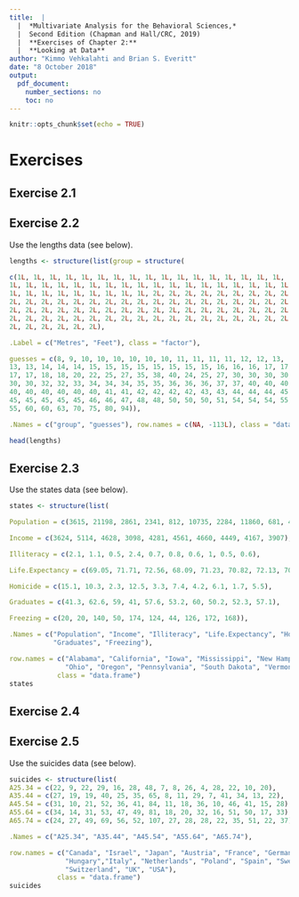 ```yaml
---
title:  |  
  |  *Multivariate Analysis for the Behavioral Sciences,*
  |  Second Edition (Chapman and Hall/CRC, 2019)
  |  **Exercises of Chapter 2:**
  |  **Looking at Data**
author: "Kimmo Vehkalahti and Brian S. Everitt"
date: "8 October 2018"
output: 
  pdf_document:
    number_sections: no
    toc: no
---
```


```r
knitr::opts_chunk$set(echo = TRUE)
```

# Exercises

## Exercise 2.1

## Exercise 2.2

Use the lengths data (see below).

```r
lengths <- structure(list(group = structure(

c(1L, 1L, 1L, 1L, 1L, 1L, 1L, 1L, 1L, 1L, 1L, 1L, 1L, 1L, 1L, 1L, 1L,
1L, 1L, 1L, 1L, 1L, 1L, 1L, 1L, 1L, 1L, 1L, 1L, 1L, 1L, 1L, 1L, 1L, 1L,
1L, 1L, 1L, 1L, 1L, 1L, 1L, 1L, 1L, 2L, 2L, 2L, 2L, 2L, 2L, 2L, 2L, 2L,
2L, 2L, 2L, 2L, 2L, 2L, 2L, 2L, 2L, 2L, 2L, 2L, 2L, 2L, 2L, 2L, 2L, 2L,
2L, 2L, 2L, 2L, 2L, 2L, 2L, 2L, 2L, 2L, 2L, 2L, 2L, 2L, 2L, 2L, 2L, 2L,
2L, 2L, 2L, 2L, 2L, 2L, 2L, 2L, 2L, 2L, 2L, 2L, 2L, 2L, 2L, 2L, 2L, 2L,
2L, 2L, 2L, 2L, 2L, 2L),

.Label = c("Metres", "Feet"), class = "factor"),

guesses = c(8, 9, 10, 10, 10, 10, 10, 10, 11, 11, 11, 11, 12, 12, 13,
13, 13, 14, 14, 14, 15, 15, 15, 15, 15, 15, 15, 15, 16, 16, 16, 17, 17,
17, 17, 18, 18, 20, 22, 25, 27, 35, 38, 40, 24, 25, 27, 30, 30, 30, 30,
30, 30, 32, 32, 33, 34, 34, 34, 35, 35, 36, 36, 36, 37, 37, 40, 40, 40,
40, 40, 40, 40, 40, 40, 41, 41, 42, 42, 42, 42, 43, 43, 44, 44, 44, 45,
45, 45, 45, 45, 45, 46, 46, 47, 48, 48, 50, 50, 50, 51, 54, 54, 54, 55,
55, 60, 60, 63, 70, 75, 80, 94)),

.Names = c("group", "guesses"), row.names = c(NA, -113L), class = "data.frame")

head(lengths)
```
\pagebreak

## Exercise 2.3

Use the states data (see below).

```r
states <- structure(list(

Population = c(3615, 21198, 2861, 2341, 812, 10735, 2284, 11860, 681, 472),

Income = c(3624, 5114, 4628, 3098, 4281, 4561, 4660, 4449, 4167, 3907),

Illiteracy = c(2.1, 1.1, 0.5, 2.4, 0.7, 0.8, 0.6, 1, 0.5, 0.6),

Life.Expectancy = c(69.05, 71.71, 72.56, 68.09, 71.23, 70.82, 72.13, 70.43, 72.08, 71.64),

Homicide = c(15.1, 10.3, 2.3, 12.5, 3.3, 7.4, 4.2, 6.1, 1.7, 5.5),

Graduates = c(41.3, 62.6, 59, 41, 57.6, 53.2, 60, 50.2, 52.3, 57.1),

Freezing = c(20, 20, 140, 50, 174, 124, 44, 126, 172, 168)),

.Names = c("Population", "Income", "Illiteracy", "Life.Expectancy", "Homicide",
           "Graduates", "Freezing"),

row.names = c("Alabama", "California", "Iowa", "Mississippi", "New Hampshire",
              "Ohio", "Oregon", "Pennsylvania", "South Dakota", "Vermont"),
            class = "data.frame")
states
```
\pagebreak

## Exercise 2.4

## Exercise 2.5

Use the suicides data (see below).

```r
suicides <- structure(list(
A25.34 = c(22, 9, 22, 29, 16, 28, 48, 7, 8, 26, 4, 28, 22, 10, 20),
A35.44 = c(27, 19, 19, 40, 25, 35, 65, 8, 11, 29, 7, 41, 34, 13, 22),
A45.54 = c(31, 10, 21, 52, 36, 41, 84, 11, 18, 36, 10, 46, 41, 15, 28),
A55.64 = c(34, 14, 31, 53, 47, 49, 81, 18, 20, 32, 16, 51, 50, 17, 33),
A65.74 = c(24, 27, 49, 69, 56, 52, 107, 27, 28, 28, 22, 35, 51, 22, 37)),

.Names = c("A25.34", "A35.44", "A45.54", "A55.64", "A65.74"),

row.names = c("Canada", "Israel", "Japan", "Austria", "France", "Germany",
              "Hungary","Italy", "Netherlands", "Poland", "Spain", "Sweden",
              "Switzerland", "UK", "USA"),
            class = "data.frame")
suicides
```
